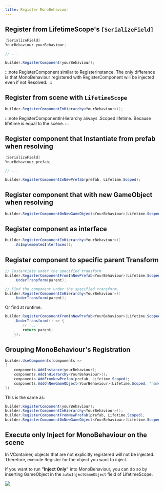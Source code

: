 ```yaml
---
title: Register MonoBehaviour
---
```


## Register from LifetimeScope's `[SerializeField]`

```csharp
[SerializeField]
YourBehaviour yourBehaviour;

// ...

builder.RegisterComponent(yourBehaviour);
```

:::note
RegisterComponent similar to RegisterInstance. The only difference is that MonoBehaviour registered with RegisterComponent will be injected even if not Resolved.
:::

## Register from scene with `LifetimeScope`

```csharp
builder.RegisterComponentInHierarchy<YourBehaviour>();
```

:::note
RegisterComponentInHierarchy always .Scoped lifetime. Because lifetime is equal to the scene.
:::

## Register component that Instantiate from prefab when resolving

```csharp
[SerializeField]
YourBehaviour prefab;

// ...

builder.RegisterComponentInNewPrefab(prefab, Lifetime.Scoped);
```

## Register component that with new GameObject when resolving

```csharp
builder.RegisterComponentOnNewGameObject<YourBehaviour>(Lifetime.Scoped, "NewGameObjectName");
```

## Register component as interface

```csharp
builder.RegisterComponentInHierarchy<YourBehaviour>()
    .AsImplementedInterfaces();
```

## Register component to specific parent Transform

```csharp
// Instantiate under the specified transform
builder.RegisterComponentFromInNewPrefab<YourBehaviour>(Lifetime.Scoped)
    .UnderTransform(parent);

// Find the component under the specified transform.
builder.RegisterComponentInHierarchy<YourBehaviour>()
    .UnderTransform(parent);
```

Or find at runtime.

```csharp
builder.RegisterComponentFromInNewPrefab<YourBehaviour>(Lifetime.Scoped)
    .UnderTransform(() => {
        // ...
        return parent;
    });

```

## Grouping MonoBehaviour's Registration

```csharp
builder.UseComponents(components =>
{
    components.AddInstance(yourBehaviour);
    components.AddInHierarchy<YourBehaviour>();
    components.AddFromNewPrefab(prefab, Lifetime.Scoped);
    components.AddOnNewGameObject<YourBehaviour>(Lifetime.Scoped, "name");
})
```

This is the same as:

```csharp
builder.RegisterComponent(yourBehaviour);
builder.RegisterComponentInHierarchy<YourBehaviour>();
builder.RegisterComponentFromNewPrefab(prefab, Lifetime.Scoped);
builder.RegisterComponentOnNewGameObject<YourBehaviour>(Lifetime.Scoped, "name");
```

## Execute only Inject for MonoBehaviour on the scene

In VContainer, objects that are not explicitly registered will not be injected. Therefore, execute Register for the object you want to inject.

If you want to run **"Inject Only"** into MonoBehaviour, you can do so by inserting GameObject in the `autoInjectGameObject` field of LifetimeScope.

![](./assets/screenshot_auto_inject_gameobjects.png)
